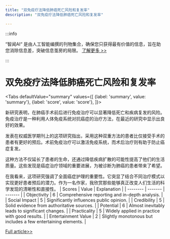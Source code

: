 ```yaml
---
title: "双免疫疗法降低肺癌死亡风险和复发率"
description: "双免疫疗法降低肺癌死亡风险和复发率"

---
```



:::info

“智闻AI“ 是由人工智能编撰的刊物集合，确保您只获得最有价值的信息，旨在助您消除信息差，突破信息茧房的局限。  [了解更多 >>](/)

:::

# 双免疫疗法降低肺癌死亡风险和复发率


<Tabs
	defaultValue="summary"
	values={[
	{label: 'summary', value: 'summary'},
	{label: 'score', value: 'score'},
]}>
<TabItem value="summary">


新研究表明，在肺癌手术前后进行免疫治疗可以显著降低死亡和疾病复发的风险。免疫治疗是一种利用人体免疫系统对抗癌症的治疗方法，在最近的研究中显示出良好的效果。

发表在权威医学期刊上的这项研究指出，采用这种双重方法的患者比仅接受手术的患者有更好的预后。术前免疫治疗可以激活免疫系统，而术后治疗则有助于防止癌症复发。

这种方法不仅延长了患者的生命，还通过降低疾病扩散的可能性提高了他们的生活质量。这些发现是癌症治疗领域的重要进展，为被诊断为肺癌的患者带来了希望。

在我看来，这项研究强调了全面癌症护理的重要性。它突显了结合不同治疗模式以实现更好患者预后的潜力。作为一名作家，我欣赏那些能够真正改变人们生活的科学发现的清晰性和直接性。
</TabItem>
<TabItem value="score">
	| Scores     | Value   | Explanation |
	| -------- | ------- | ------- |
	| Objectivity  | 6    | Comprehensive reporting and in-depth analysis.    |
	| Social Impact | 5     | Significantly influences public opinion.    |
	| Credibility    | 5    | Solid evidence from authoritative sources.    |
	| Potential    | 6    | Almost inevitably leads to significant changes.    |
	| Practicality    | 5    | Widely applied in practice with good results.    |
	| Entertainment Value    | 2    | Slightly monotonous but includes a few entertaining elements.    |
</TabItem>
</Tabs>

[Full article>>](https://medicalxpress.com/news/2024-09-immunotherapy-lung-cancer-surgery-death.html)
